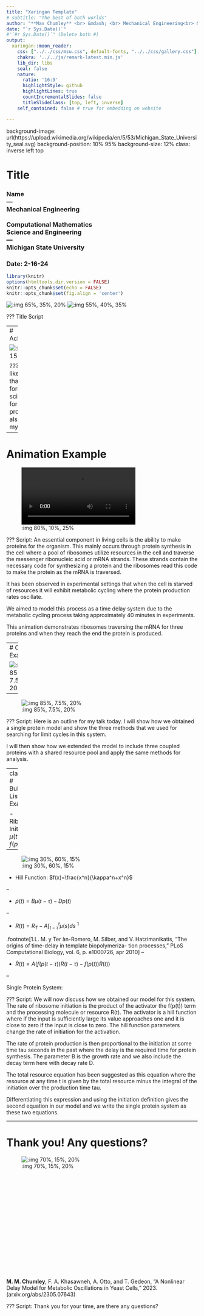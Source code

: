 ```yaml
---
title: "Xaringan Template"
# subtitle: "The best of both worlds"
author: "**Max Chumley** <br> &mdash; <br> Mechanical Engineering<br> &mdash;<br> Michigan State University <br> &mdash;"
date: "`r Sys.Date()`"
#"`#r Sys.Date()`" (Delete both #)
output:
  xaringan::moon_reader:
    css: ["../../css/msu.css", default-fonts, "../../css/gallery.css"]
    chakra: '../../js/remark-latest.min.js'
    lib_dir: libs
    seal: false
    nature:
      ratio: '16:9'
      highlightStyle: github
      highlightLines: true
      countIncrementalSlides: false
      titleSlideClass: [top, left, inverse]
    self_contained: false # true for embedding on website

---
```

background-image: url(https://upload.wikimedia.org/wikipedia/en/5/53/Michigan_State_University_seal.svg)
background-position: 10% 95%
background-size: 12%
class: inverse left top

# Title

### **Name** <br> &mdash; <br> Mechanical Engineering<br><br>Computational Mathematics<br>Science and Engineering<br> &mdash;<br> Michigan State University

### Date: 2-16-24

<!-- ------------------------------------------------------- -->
<!-- DO NOT REMOVE -->
```r
library(knitr)
options(htmltools.dir.version = FALSE)
knitr::opts_chunk$set(echo = FALSE)
knitr::opts_chunk$set(fig.align = 'center')
```
<!-- ------------------------------------------------------- -->


<!-- SET TITLE IMAGES HERE -- NOTE: :img takes 3 arguments: (width, left, top) to position the graphic.-->
![:img 65%, 35%, 20%](../Figs/white_block.png)
![:img 55%, 40%, 35%](../Figs/title_graphic.gif)

???
Title Script

---
# Acknowledgements 

![:img 60%, 20%, 15%](../../people/people.png)

???
Script: 
I would like to start by thanking the air force office of  scientific research for funding this project. I would also like to thank my collaborators ...

---

# Animation Example

<!-- ![:img 80%, 10%, 15%](../figs/no_signals.gif) -->

![:img 80%, 10%, 25%](../Figs/sl_animation.mp4)

???
Script: 
An essential component in living cells is the ability to make proteins for the organism. This mainly occurs through protein synthesis in the cell where a pool of ribosomes utilize resources in the cell and traverse the messenger ribonucleic acid or mRNA strands. These strands contain the necessary code for synthesizing a protein and the ribosomes read this code to make the protein as the mRNA is traversed. 

It has been observed in experimental settings that when the cell is starved of resources it will exhibit metabolic cycling where the protein production rates oscillate. 

We aimed to model this process as a time delay system due to the metabolic cycling process taking approximately 40 minutes in experiments. 

This animation demonstrates ribosomes traversing the mRNA for three proteins and when they reach the end the protein is produced.


---
# Clicky Example

![:img 85%, 7.5%, 20%](../Figs/1ptn_outline.png)
--
    
![:img 85%, 7.5%, 20%](../Figs/3ptn_outline.png)

???
Script: 
Here is an outline for my talk today. I will show how we obtained a single protein model and show the three methods that we used for searching for limit cycles in this system.

I will then show how we extended the model to include three coupled proteins with a shared resource pool and apply the same methods for analysis.

---
class: left
# Bulleted List Example

- Ribosome Initiation: $\mu(t)=f(p(t))R(t)$

--

![:img 30%, 60%, 15%](../figs/hill.png)

- Hill Function: $f(x)=\frac{x^n}{\kappa^n+x^n}$

--

- $\dot{p}(t) = B\mu(t-\tau) - Dp(t)$

--

- $R(t) = R_T - A\int_{t-\tau}^t\mu(s)ds$ $^1$

.footnote[1.L. M. y Ter ́an-Romero, M. Silber, and V. Hatzimanikatis, “The origins of time-delay in template biopolymeriza-
tion processes,” PLoS Computational Biology, vol. 6, p. e1000726, apr 2010]
--

- $\dot{R}(t) = A(f(p(t-\tau))R(t-\tau) - f(p(t))R(t))$

--

Single Protein System:
\begin{align}
  \dot{p}(t) &= Bf(p(t-\tau))R(t-\tau) - Dp(t),\\
  \dot{R}(t) &= A(f(p(t-\tau))R(t-\tau) - f(p(t))R(t))
\end{align}

???
Script: 
We will now discuss how we obtained our model for this system. 
The rate of ribosome initiation is the product of the activator the f(p(t)) term and the processing  molecule or resource R(t). The activator is a hill function where if the input is sufficiently large its value approaches one and it is close to zero if the input is close to zero. The hill function parameters change the rate of initiation for the activation.  

The rate of protein production is then proportional to the initiation at some time tau seconds in the past where the delay is the required time for protein synthesis. The parameter B is the growth rate and we also include the decay term here with decay rate D.

The total resource equation has been suggested as this equation where the resource at any time t is given by the total resource minus the integral of the initiation over the production time tau. 

Differentiating this expression and using the initiation definition gives the second equation in our model and we write the single protein system as these two equations. 


---
# Thank you! Any questions?

![:img 70%, 15%, 20%](../figs/3ptn_outline.png)

</br></br></br></br></br></br></br></br></br></br></br></br></br></br></br></br>
**M. M. Chumley**, F. A. Khasawneh, A. Otto, and T. Gedeon, “A Nonlinear Delay Model for Metabolic Oscillations in Yeast Cells,” 2023.
(arxiv.org/abs/2305.07643)

???
Script: 
Thank you for your time, are there any questions?











